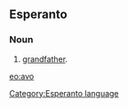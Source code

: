 ==Esperanto==
===Noun===
# [[grandfather]].

[[eo:avo]]
[[Category:Esperanto language]]
{{Universala Vortaro}}